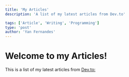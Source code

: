```yaml
---
title: 'My Articles'
description: 'A list of my latest articles from Dev.to'

tags: ['Article', 'Writing', 'Programming']
type: 'post'
author: 'Yan Fernandes'
---
```



# Welcome to my Articles!

This is a list of my latest articles from [Dev.to:](https://dev.to/yanpi)

<ArticlesList />

